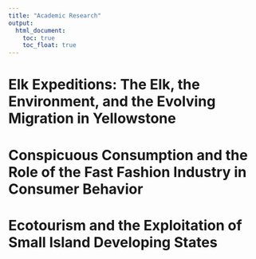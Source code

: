 ```yaml
---
title: "Academic Research"
output: 
  html_document:
    toc: true
    toc_float: true
---
```


# Elk Expeditions: The Elk, the Environment, and the Evolving Migration in Yellowstone

# Conspicuous Consumption and the Role of the Fast Fashion Industry in Consumer Behavior

# Ecotourism and the Exploitation of Small Island Developing States
